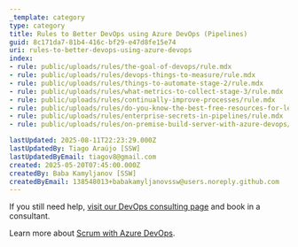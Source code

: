 ```yaml
---
_template: category
type: category
title: Rules to Better DevOps using Azure DevOps (Pipelines)
guid: 8c171da7-81b4-416c-bf29-e47d8fe15e74
uri: rules-to-better-devops-using-azure-devops
index:
- rule: public/uploads/rules/the-goal-of-devops/rule.mdx
- rule: public/uploads/rules/devops-things-to-measure/rule.mdx
- rule: public/uploads/rules/things-to-automate-stage-2/rule.mdx
- rule: public/uploads/rules/what-metrics-to-collect-stage-3/rule.mdx
- rule: public/uploads/rules/continually-improve-processes/rule.mdx
- rule: public/uploads/rules/do-you-know-the-best-free-resources-for-learning-devops/rule.mdx
- rule: public/uploads/rules/enterprise-secrets-in-pipelines/rule.mdx
- rule: public/uploads/rules/on-premise-build-server-with-azure-devops/rule.mdx

lastUpdated: 2025-08-11T22:23:29.000Z
lastUpdatedBy: Tiago Araújo [SSW]
lastUpdatedByEmail: tiagov8@gmail.com
created: 2025-05-20T07:45:00.000Z
createdBy: Baba Kamyljanov [SSW]
createdByEmail: 138548013+babakamyljanovssw@users.noreply.github.com
---
```


If you still need help, [visit our DevOps consulting page](https://www.ssw.com.au/consulting/devops) and book in a consultant.

Learn more about [Scrum with Azure DevOps](/rules-to-better-scrum-using-azure-devops).
